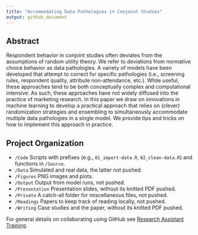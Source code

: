 ```yaml
---
title: "Accommodating Data Pathologies in Conjoint Studies"
output: github_document
---
```


## Abstract

Respondent behavior in conjoint studies often deviates from the assumptions of random utility theory. We refer to deviations from normative choice behavior as data pathologies. A variety of models have been developed that attempt to correct for specific pathologies (i.e., screening rules, respondent quality, attribute non-attendance, etc.). While useful, these approaches tend to be both conceptually complex and computational intensive. As such, these approaches have not widely diffused into the practice of marketing research. In this paper we draw on innovations in machine learning to develop a practical approach that relies on (clever) randomization strategies and ensembling to simultaneously accommodate multiple data pathologies in a single model. We provide tips and tricks on how to implement this approach in practice.

## Project Organization

- `/Code` Scripts with prefixes (e.g., `01_import-data.R`, `02_clean-data.R`) and functions in `/Source`.
- `/Data` Simulated and real data, the latter not pushed.
- `/Figures` PNG images and plots.
- `/Output` Output from model runs, not pushed.
- `/Presentation` Presentation slides, without its knitted PDF pushed.
- `/Private` A catch-all folder for miscellaneous files, not pushed.
- `/Readings` Papers to keep track of reading locally, not pushed.
- `/Writing` Case studies and the paper, without its knitted PDF pushed.

For general details on collaborating using GitHub see [Research Assistant Training](https://github.com/marcdotson/ra-training).
